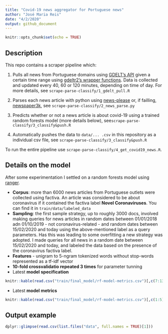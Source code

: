 ```yaml
---
title: "Covid-19 news aggregator for Portuguese news"
author: "José Maria Reis"
date: "4/2/2020"
output: github_document
---
```


```r
knitr::opts_chunk$set(echo = TRUE)
```

## Description

This repo contains a scraper pipeline which:

1. Pulls all news from Portuguese domains using [GDELT's API](https://www.gdeltproject.org/) given a certain time range using [gdeltr2's wrapper functions](https://github.com/abresler/gdeltr2). Data is collected and updated every 40, 60 or 120 minutes, depending on time of day. For more details, see ``scrape-parse-classify/1_gdelt_pull.R``

2. Parses each news article with python using [news-please](https://github.com/fhamborg/news-please) or, if failling, [newspaper3k](https://newspaper.readthedocs.io/en/latest/), see ``scrape-parse-classify/2_news_parse.py``

3. Predicts whether or not a news article is about covid-19 using a trained random forests model (more details below), see``scrape-parse-classify/3_classify&push.R``

4. Automatically pushes the data to ``data/... .csv`` in this repository as a individual csv file, see ``scrape-parse-classify/3_classify&push.R``

To run the entire pipeline use ``scrape-parse-classify/4_get_covid19_news.R``.

## Details on the model

After some experimentation I settled on a random forests model using [ranger](https://cran.r-project.org/web/packages/ranger/index.html). 

* **Corpus**: more than 6000 news articles from Portuguese outlets were collected using factiva. An article was considered to be about coronavirus if it contained the factiva label **Novel Coronaviruses**. You can find it in ``train/data/labeled_data``
* **Sampling**: the first sample strategy, up to roughly 3000 docs, involved making queries for news articles in random dates between 01/01/2018 adn 01/10/2019 - not coronavirus-related - and random dates between 15/02/2020 and today using the above-mentioned label as a query parameters. Has this was leading to some overfitting a new strategy was adopted. I made queries for all news in a random date between 15/02/2020 and today, and labeled the data based on the presence of the coronavirus factiva label.
* **Features** - unigram to 5-ngram tokenized words without stop-words represented as a tf-idf vector
* **10-fold crossvalidatio repeated 3 times** for parameter tunning
* Latest **model specification**

```r
knitr::kable(read.csv("train/final_model/rf-model-metrics.csv")[,c(7:13)], format = "markdown")
```

* Latest **model metrics**

```r
knitr::kable(read.csv("train/final_model/rf-model-metrics.csv")[,c(1:5)], format = "markdown")
```


## Output example

```r
dplyr::glimpse(read.csv(list.files("data", full.names = TRUE)[1]))
```

